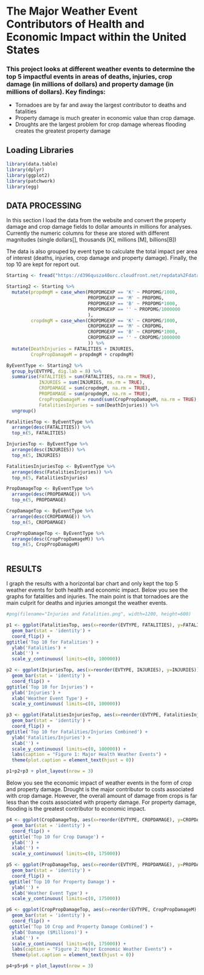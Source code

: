 # The Major Weather Event Contributors of Health and Economic Impact within the United States

### This project looks at different weather events to determine the top 5 impactful events in areas of deaths, injuries, crop damage (in millions of dollars) and property damage (in millions of dollars). Key findings:
- Tornadoes are by far and away the largest contributor to deaths and fatalities
- Property damage is much greater in economic value than crop damage. 
- Droughts are the largest problem for crop damage whereas flooding creates the greatest property damage


## Loading Libraries
```r
library(data.table)
library(dplyr)
library(ggplot2)
library(patchwork)
library(egg)
```


## DATA PROCESSING

In this section I load the data from the website and convert the property damage and crop damage fields to 
dollar amounts in millions for analyses. Currently the numeric columns for these are stored with different magnitudes
(single dollars[], thousands [K], millions [M], billions[B])

The data is also grouped by event type to calculate the total impact per area of interest (deaths, injuries,
crop damage and property damage). Finally, the top 10 are kept for report out.

```r

Starting <- fread("https://d396qusza40orc.cloudfront.net/repdata%2Fdata%2FStormData.csv.bz2")

Starting2 <- Starting %>% 
  mutate(propdmgM = case_when(PROPDMGEXP == 'K' ~ PROPDMG/1000,
                              PROPDMGEXP == 'M' ~ PROPDMG,
                              PROPDMGEXP == 'B' ~ PROPDMG*1000,
                              PROPDMGEXP == '' ~ PROPDMG/1000000
                              ),
         cropdmgM = case_when(CROPDMGEXP == 'K' ~ CROPDMG/1000,
                              CROPDMGEXP == 'M' ~ CROPDMG,
                              CROPDMGEXP == 'B' ~ CROPDMG*1000,
                              CROPDMGEXP == '' ~ CROPDMG/1000000
                              )) %>% 
  mutate(DeathInjuries = FATALITIES + INJURIES,
         CropPropDamageM = propdmgM + cropdmgM)

ByEventType <- Starting2 %>% 
  group_by(EVTYPE, dig.lab = 8) %>% 
  summarise(FATALITIES = sum(FATALITIES, na.rm = TRUE),
            INJURIES = sum(INJURIES, na.rm = TRUE),
            CROPDAMAGE = sum(cropdmgM, na.rm = TRUE),
            PROPDAMAGE = sum(propdmgM, na.rm = TRUE),
            CropPropDamageM = round(sum(CropPropDamageM, na.rm = TRUE), digits = 3),
            FatalitiesInjuries = sum(DeathInjuries)) %>% 
  ungroup()

FatalitiesTop <- ByEventType %>% 
  arrange(desc(FATALITIES)) %>% 
  top_n(5, FATALITIES)

InjuriesTop <- ByEventType %>% 
  arrange(desc(INJURIES)) %>% 
  top_n(5, INJURIES)

FatalitiesInjuriesTop <- ByEventType %>% 
  arrange(desc(FatalitiesInjuries)) %>% 
  top_n(5, FatalitiesInjuries)

PropDamageTop <- ByEventType %>% 
  arrange(desc(PROPDAMAGE)) %>% 
  top_n(5, PROPDAMAGE)

CropDamageTop <- ByEventType %>% 
  arrange(desc(CROPDAMAGE)) %>% 
  top_n(5, CROPDAMAGE)

CropPropDamageTop <- ByEventType %>% 
  arrange(desc(CropPropDamageM)) %>% 
  top_n(5, CropPropDamageM)



```

## RESULTS

I graph the results with a horizontal bar chart and only kept the top 5 weather events for both
health and economic impact.  Below you see the graphs for fatalities and injuries.  The main point is 
that tornadoes are the main culprit for deaths and injuries amongst the weather events.

```r

#png(filename="Injuries and Fatalities.png", width=1200, height=600)

p1 <- ggplot(FatalitiesTop, aes(x=reorder(EVTYPE, FATALITIES), y=FATALITIES)) +
  geom_bar(stat = 'identity') +
  coord_flip() +
ggtitle('Top 10 for Fatalities') +
  ylab('Fatalities') +
  xlab('') +
  scale_y_continuous( limits=c(0, 100000))

p2 <- ggplot(InjuriesTop, aes(x=reorder(EVTYPE, INJURIES), y=INJURIES)) +
  geom_bar(stat = 'identity') +
  coord_flip() +
ggtitle('Top 10 for Injuries') +
  ylab('Injuries') +
  xlab('Weather Event Type') +
  scale_y_continuous( limits=c(0, 100000))

p3 <- ggplot(FatalitiesInjuriesTop, aes(x=reorder(EVTYPE, FatalitiesInjuries), y=FatalitiesInjuries)) +
  geom_bar(stat = 'identity') +
  coord_flip() +
ggtitle('Top 10 for Fatalities/Injuries Combined') +
  ylab('Fatalities/Injuries') +
  xlab('') +
  scale_y_continuous( limits=c(0, 100000)) +
  labs(caption = "Figure 1: Major Health Weather Events") +
  theme(plot.caption = element_text(hjust = 0))

p1+p2+p3 + plot_layout(nrow = 3) 

```


Below you see the economic impact of weather events in the form of crop and property damage.  Drought is
the major contributor to costs associated with crop damage.  However, the overall amount of damage from
crops is far less than the costs associated with property damage.  For property damage, flooding is the 
greatest contributor to economic impact.

```r

p4 <- ggplot(CropDamageTop, aes(x=reorder(EVTYPE, CROPDAMAGE), y=CROPDAMAGE)) +
  geom_bar(stat = 'identity') +
  coord_flip() +
 ggtitle('Top 10 for Crop Damage') +
  ylab('') +
  xlab('') +
  scale_y_continuous( limits=c(0, 175000))

p5 <- ggplot(PropDamageTop, aes(x=reorder(EVTYPE, PROPDAMAGE), y=PROPDAMAGE)) +
  geom_bar(stat = 'identity') +
  coord_flip() +
 ggtitle('Top 10 for Property Damage') +
  ylab('') +
  xlab('Weather Event Type') +
  scale_y_continuous( limits=c(0, 175000))

p6 <- ggplot(CropPropDamageTop, aes(x=reorder(EVTYPE, CropPropDamageM), y=CropPropDamageM)) +
  geom_bar(stat = 'identity') +
  coord_flip() +
 ggtitle('Top 10 Crop and Property Damage Combined') +
  ylab('Damage ($Millions)') +
  xlab('') +
  scale_y_continuous( limits=c(0, 175000)) +
  labs(caption = "Figure 2: Major Economic Weather Events") +
  theme(plot.caption = element_text(hjust = 0))

p4+p5+p6 + plot_layout(nrow = 3) 





```


